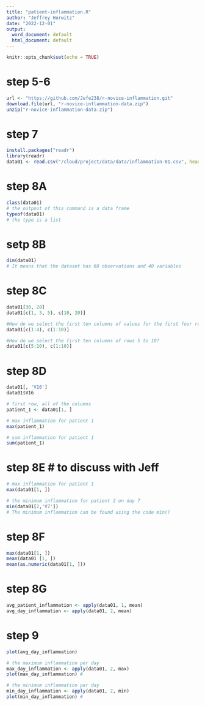 ```yaml
---
title: "patient-inflammation.R"
author: "Jeffrey Horwitz"
date: "2022-12-01"
output:
  word_document: default
  html_document: default
---
```


```r
knitr::opts_chunk$set(echo = TRUE)
```

# step 5-6
```r
url <- "https://github.com/Jefe238/r-novice-inflammation.git"
download.file(url, "r-novice-inflammation-data.zip")
unzip("r-novice-inflammation-data.zip")
```

# step 7
```r
install.packages("readr")
library(readr)
data01 <- read.csv("/cloud/project/data/data/inflammation-01.csv", header = FALSE, sep = ',')
```

# step 8A
```r
class(data01) 
# the outpout of this command is a data frame
typeof(data01)
# the type is a list
```
# setp 8B
```r
dim(data01) 
# It means that the dataset has 60 observations and 40 variables
```
# step 8C
```r
data01[30, 20]
data01[c(1, 3, 5), c(10, 20)]

#How do we select the first ten columns of values for the first four rows?  
data01[c(1:4), c(1:10)]

#How do we select the first ten columns of rows 5 to 10?
data01[c(5:10), c(1:10)]
```
# step 8D
```r
data01[, 'V16']
data01$V16

# first row, all of the columns
patient_1 <- data01[1, ]

# max inflammation for patient 1
max(patient_1)

# sum inflammation for patient 1
sum(patient_1)
```

# step 8E # to discuss with Jeff
```r
# max inflammation for patient 1 
max(data01[1, ])

# the minimum inflammation for patient 2 on day 7
min(data01[2,'V7'])
# The minimum inflammation can be found using the code min()
```
# step 8F
```r
max(data01[1, ])
mean(data01 [1, ])
mean(as.numeric(data01[1, ]))
```
# step 8G
```r
avg_patient_inflammation <- apply(data01, 1, mean)
avg_day_inflammation <- apply(data01, 2, mean)
```

# step 9
```r
plot(avg_day_inflammation)

# the maximum inflammation per day
max_day_inflammation <- apply(data01, 2, max)
plot(max_day_inflammation) #

# the minimum inflammation per day
min_day_inflammation <- apply(data01, 2, min)
plot(min_day_inflammation) #
```

